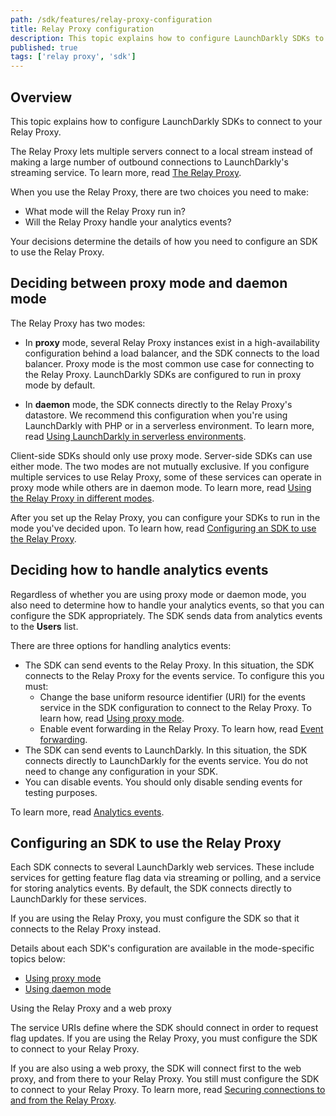 ```yaml
---
path: /sdk/features/relay-proxy-configuration
title: Relay Proxy configuration
description: This topic explains how to configure LaunchDarkly SDKs to connect to your Relay Proxy in various modes.
published: true
tags: ['relay proxy', 'sdk']
---
```


## Overview

This topic explains how to configure LaunchDarkly SDKs to connect to your Relay Proxy.

The Relay Proxy lets multiple servers connect to a local stream instead of making a large number of outbound connections to LaunchDarkly's streaming service. To learn more, read [The Relay Proxy](/home/relay-proxy).

When you use the Relay Proxy, there are two choices you need to make:

* What mode will the Relay Proxy run in?
* Will the Relay Proxy handle your analytics events?

Your decisions determine the details of how you need to configure an SDK to use the Relay Proxy.

## Deciding between proxy mode and daemon mode

The Relay Proxy has two modes:

* In **proxy** mode, several Relay Proxy instances exist in a high-availability configuration behind a load balancer, and the SDK connects to the load balancer. Proxy mode is the most common use case for connecting to the Relay Proxy. LaunchDarkly SDKs are configured to run in proxy mode by default.

* In **daemon** mode, the SDK connects directly to the Relay Proxy's datastore. We recommend this configuration when you're using LaunchDarkly with PHP or in a serverless environment. To learn more, read [Using LaunchDarkly in serverless environments](/guides/infrastructure/serverless).

Client-side SDKs should only use proxy mode. Server-side SDKs can use either mode. The two modes are not mutually exclusive. If you configure multiple services to use Relay Proxy, some of these services can operate in proxy mode while others are in daemon mode. To learn more, read [Using the Relay Proxy in different modes](https://docs.launchdarkly.com/home/relay-proxy/using#using-the-relay-proxy-in-different-modes).

After you set up the Relay Proxy, you can configure your SDKs to run in the mode you've decided upon. To learn how, read [Configuring an SDK to use the Relay Proxy](#configuring-an-sdk-to-use-the-relay-proxy).

## Deciding how to handle analytics events

Regardless of whether you are using proxy mode or daemon mode, you also need to determine how to handle your analytics events, so that you can configure the SDK appropriately. The SDK sends data from analytics events to the **Users** list.

There are three options for handling analytics events:

* The SDK can send events to the Relay Proxy. In this situation, the SDK connects to the Relay Proxy for the events service. To configure this you must:
  - Change the base uniform resource identifier (URI) for the events service in the SDK configuration to connect to the Relay Proxy. To learn how, read [Using proxy mode](/sdk/features/relay-proxy-configuration/proxy-mode).
  - Enable event forwarding in the Relay Proxy. To learn how, read [Event forwarding](https://github.com/launchdarkly/ld-relay/blob/v6/docs/events.md).
* The SDK can send events to LaunchDarkly. In this situation, the SDK connects directly to LaunchDarkly for the events service. You do not need to change any configuration in your SDK.
* You can disable events. You should only disable sending events for testing purposes.

To learn more, read [Analytics events](/sdk/concepts/events).

## Configuring an SDK to use the Relay Proxy

Each SDK connects to several LaunchDarkly web services. These include services for getting feature flag data via streaming or polling, and a service for storing analytics events. By default, the SDK connects directly to LaunchDarkly for these services.

If you are using the Relay Proxy, you must configure the SDK so that it connects to the Relay Proxy instead.

Details about each SDK's configuration are available in the mode-specific topics below:

* [Using proxy mode](/sdk/features/relay-proxy-configuration/proxy-mode)
* [Using daemon mode](/sdk/features/relay-proxy-configuration/daemon-mode)

<Callout intent="info">
<CalloutTitle>Using the Relay Proxy and a web proxy</CalloutTitle>
<CalloutDescription>

The service URIs define where the SDK should connect in order to request flag updates. If you are using the Relay Proxy, you must configure the SDK to connect to your Relay Proxy.

If you are also using a web proxy, the SDK will connect first to the web proxy, and from there to your Relay Proxy. You still must configure the SDK to connect to your Relay Proxy. To learn more, read [Securing connections to and from the Relay Proxy](https://docs.launchdarkly.com/home/relay-proxy/using#securing-connections-to-and-from-the-relay-proxy).

</CalloutDescription>
</Callout>
